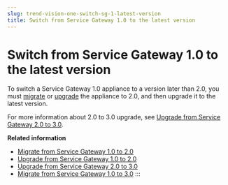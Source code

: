 ```yaml
---
slug: trend-vision-one-switch-sg-1-latest-version
title: Switch from Service Gateway 1.0 to the latest version
---
```

# Switch from Service Gateway 1.0 to the latest version

To switch a Service Gateway 1.0 appliance to a version later than 2.0, you must [migrate](migrating-service-gateway-1-0-2-0.mdx) or [upgrade](upgrading-service-gateway-1-0-2-0.mdx) the appliance to 2.0, and then upgrade it to the latest version.

For more information about 2.0 to 3.0 upgrade, see [Upgrade from Service Gateway 2.0 to 3.0](upgrading-service-gateway-23.mdx).

**Related information**

- [Migrate from Service Gateway 1.0 to 2.0](migrating-service-gateway-1-0-2-0.md "Migrate to Service Gateway 2.0 to manage services more easily and use resources more efficiently.")
- [Upgrade from Service Gateway 1.0 to 2.0](upgrading-service-gateway-1-0-2-0.md "Upgrade to Service Gateway 2.0 to manage services more easily and use resources more efficiently.")
- [Upgrade from Service Gateway 2.0 to 3.0](upgrading-service-gateway-23.md "Upgrade to Service Gateway 3.0 for continued service and security.")
- [Migrate from Service Gateway 1.0 to 3.0](migrate-service-gateway-1-0-3-0.md "Migrate directly from Service Gateway 1.0 to Service Gateway 3.0 if your current Service Gateway 1.0 appliance status is unhealthy.")
:::
